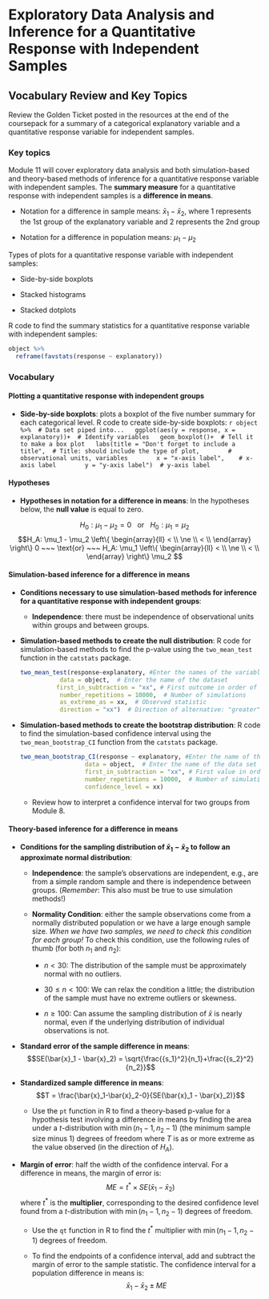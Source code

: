 # Exploratory Data Analysis and Inference for a Quantitative Response with Independent Samples

## Vocabulary Review and Key Topics

Review the Golden Ticket posted in the resources at the end of the coursepack for a summary of a categorical explanatory variable and a quantitative response variable for independent samples.  

### Key topics

Module 11 will cover exploratory data analysis and both simulation-based and theory-based methods of inference for a quantitative response variable with independent samples. The **summary measure** for a quantitative response with independent samples is a **difference in means**. 

* Notation for a difference in sample means: $\bar{x}_1 - \bar{x}_2$, where 1 represents the 1st group of the explanatory variable and 2 represents the 2nd group

* Notation for a difference in population means: $\mu_1 - \mu_2$

Types of plots for a quantitative response variable with independent samples:

* Side-by-side boxplots

* Stacked histograms

* Stacked dotplots

R code to find the summary statistics for a quantitative response variable with independent samples:
```r
object %>%
  reframe(favstats(response ~ explanatory))
```


### Vocabulary

#### Plotting a quantitative response with independent groups {-}

* **Side-by-side boxplots**: plots a boxplot of the five number summary for each categorical level. R code to create side-by-side boxplots:
    ```r
object %>%  # Data set piped into...
  ggplot(aes(y = response, x = explanatory))+  # Identify variables
  geom_boxplot()+  # Tell it to make a box plot
  labs(title = "Don't forget to include a title",  # Title: should include the type of plot,
       # observational units, variables
       x = "x-axis label",    # x-axis label
       y = "y-axis label")  # y-axis label
    ```


\vspace{1mm}

#### Hypotheses {-}

* **Hypotheses in notation for a difference in means**: In the hypotheses below, the **null value** is equal to zero.

$$H_0: \mu_1 - \mu_2 = 0 ~~~ \text{or}~~~ H_0: \mu_1 = \mu_2 $$
$$H_A: \mu_1 - \mu_2 \left\{
\begin{array}{ll}
< \\
\ne \\
< \\
\end{array}
\right\}
0 
~~~ \text{or} ~~~ H_A:
\mu_1 \left\{
\begin{array}{ll}
< \\
\ne \\
< \\
\end{array}
\right\}
\mu_2 $$

#### Simulation-based inference for a difference in means {-}

* **Conditions necessary to use simulation-based methods for inference for a quantitative response with independent groups**:

    * **Independence**: there must be independence of observational units within groups and between groups.

* **Simulation-based methods to create the null distribution**: R code for simulation-based methods to find the p-value using the `two_mean_test` function in the `catstats` package.

    ```r
two_mean_test(response~explanatory, #Enter the names of the variables 
               data = object,  # Enter the name of the dataset
              first_in_subtraction = "xx", # First outcome in order of subtraction 
               number_repetitions = 10000,  # Number of simulations 
               as_extreme_as = xx,  # Observed statistic 
               direction = "xx")  # Direction of alternative: "greater", "less", or "two-sided"
    ```


* **Simulation-based methods to create the bootstrap distribution**: R code to find the simulation-based confidence interval using the `two_mean_bootstrap_CI` function from the `catstats` package.

    ```r
two_mean_bootstrap_CI(response ~ explanatory, #Enter the name of the variables
                      data = object,  # Enter the name of the data set
                      first_in_subtraction = "xx", # First value in order of subtraction
                      number_repetitions = 10000,  # Number of simulations
                      confidence_level = xx)
    ```

    * Review how to interpret a confidence interval for two groups from Module 8.

#### Theory-based inference for a difference in means {-}

* **Conditions for the sampling distribution of $\bar{x}_1 - \bar{x}_2$ to follow an approximate normal distribution**:

    * **Independence**: the sample’s observations are independent, e.g., are from a simple random sample and there is independence between groups. (*Remember*: This also must be true to use simulation methods!)

     * **Normality Condition**: either the sample observations come from a normally distributed population or we have a large enough sample size.  _When we have two samples, we need to check this condition for each group!_ To check this condition, use the following rules of thumb (for both $n_1$ and $n_2$):
     
         - $n < 30$: The distribution of the sample must be approximately normal with no outliers.
         
         - $30 \le n < 100$: We can relax the condition a little; the distribution of the sample must have no extreme outliers or skewness.
         
         - $n \ge 100$: Can assume the sampling distribution of $\bar{x}$ is nearly normal, even if the underlying distribution of individual observations is not.
         
* **Standard error of the sample difference in means**:
$$SE(\bar{x}_1 - \bar{x}_2) = \sqrt{\frac{{s_1}^2}{n_1}+\frac{{s_2}^2}{n_2}}$$

* **Standardized sample difference in means**:
$$T = \frac{\bar{x}_1-\bar{x}_2-0}{SE(\bar{x}_1 - \bar{x}_2)}$$
    * Use the `pt` function in R to find a theory-based p-value for a hypothesis test involving a difference in means by finding the area under a $t$-distribution with $\min(n_1-1, n_2-1)$ (the minimum sample size minus 1) degrees of freedom where $T$ is as or more extreme as the value observed (in the direction of $H_A$).

* **Margin of error**: half the width of the confidence interval. For a difference in means, the margin of error is:
$$ME = t^* \times SE(\bar{x}_1 - \bar{x}_2)$$
where $t^*$ is the **multiplier**, corresponding to the desired confidence level found from a $t$-distribution with $\min(n_1-1, n_2-1)$ degrees of freedom. 

    * Use the `qt` function in R to find the $t^*$ multiplier with $\min(n_1-1, n_2-1)$ degrees of freedom.

    * To find the endpoints of a confidence interval, add and subtract the margin of error to the sample statistic. The confidence interval for a population difference in means is:
    $$\bar{x}_1 - \bar{x}_2 \pm ME$$



\newpage
